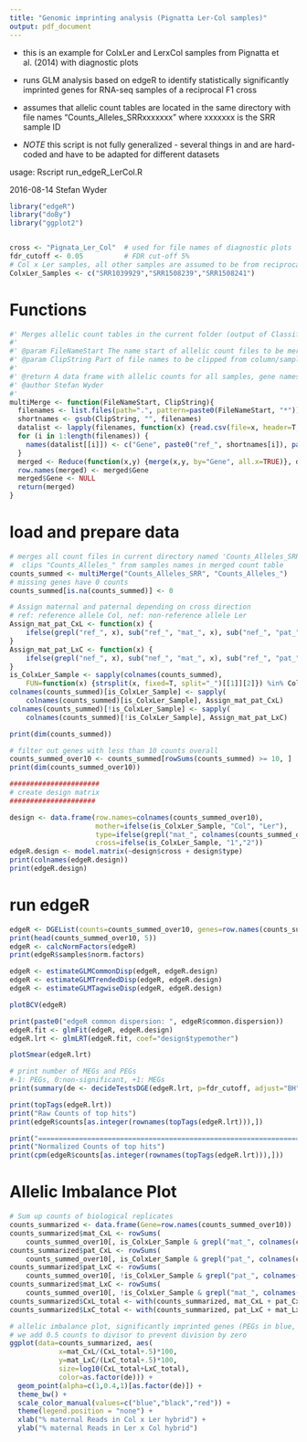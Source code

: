 ```yaml
---
title: "Genomic imprinting analysis (Pignatta Ler-Col samples)"
output: pdf_document
---
```


- this is an example for ColxLer and LerxCol samples from Pignatta et al. (2014) with diagnostic plots

- runs GLM analysis based on edgeR to identify statistically significantly imprinted genes
for RNA-seq samples of a reciprocal F1 cross

- assumes that allelic count tables are located in the same directory 
with file names "Counts_Alleles_SRRxxxxxxx" where xxxxxxx is the SRR sample ID

- *NOTE* this script is not fully generalized - 
several things in <Data Loading and Preparation> and <Create Design Matrix> are 
  hard-coded and have to be adapted for different datasets

usage: Rscript run_edgeR_LerCol.R

2016-08-14 Stefan Wyder

```r
library("edgeR")
library("doBy")
library("ggplot2")


cross <- "Pignata_Ler_Col"  # used for file names of diagnostic plots
fdr_cutoff <- 0.05          # FDR cut-off 5%
# Col x Ler samples, all other samples are assumed to be from reciprocal cross Ler x Col
ColxLer_Samples <- c("SRR1039929","SRR1508239","SRR1508241")
```

######################
# Functions 
######################

```r
#' Merges allelic count tables in the current folder (output of Classify_Alleles.py)
#'
#' @param FileNameStart The name start of allelic count files to be merged 
#' @param ClipString Part of file names to be clipped from column/sample names  
#'
#' @return A data frame with allelic counts for all samples, gene names as row names
#' @author Stefan Wyder
#' 
multiMerge <- function(FileNameStart, ClipString){
  filenames <- list.files(path=".", pattern=paste0(FileNameStart, "*"))
  shortnames <- gsub(ClipString, "", filenames)
  datalist <- lapply(filenames, function(x) {read.csv(file=x, header=T, sep="\t")})
  for (i in 1:length(filenames)) {
    names(datalist[[i]]) <- c("Gene", paste0("ref_", shortnames[i]), paste0("nef_", shortnames[i]))
  }
  merged <- Reduce(function(x,y) {merge(x,y, by="Gene", all.x=TRUE)}, datalist)
  row.names(merged) <- merged$Gene
  merged$Gene <- NULL
  return(merged)
}
```

######################
# load and prepare data 
######################

```r
# merges all count files in current directory named 'Counts_Alleles_SRRxxxxxxx'
#  clips "Counts_Alleles_" from samples names in merged count table 
counts_summed <- multiMerge("Counts_Alleles_SRR", "Counts_Alleles_")
# missing genes have 0 counts
counts_summed[is.na(counts_summed)] <- 0

# Assign maternal and paternal depending on cross direction 
# ref: reference allele Col, nef: non-reference allele Ler
Assign_mat_pat_CxL <- function(x) {
	ifelse(grepl("ref_", x), sub("ref_", "mat_", x), sub("nef_", "pat_", x))
}
Assign_mat_pat_LxC <- function(x) {
	ifelse(grepl("nef_", x), sub("nef_", "mat_", x), sub("ref_", "pat_", x))
}
is_ColxLer_Sample <- sapply(colnames(counts_summed), 
	FUN=function(x) {strsplit(x, fixed=T, split="_")[[1]][2]}) %in% ColxLer_Samples
colnames(counts_summed)[is_ColxLer_Sample] <- sapply(
	colnames(counts_summed)[is_ColxLer_Sample], Assign_mat_pat_CxL)
colnames(counts_summed)[!is_ColxLer_Sample] <- sapply(
	colnames(counts_summed)[!is_ColxLer_Sample], Assign_mat_pat_LxC)

print(dim(counts_summed))

# filter out genes with less than 10 counts overall
counts_summed_over10 <- counts_summed[rowSums(counts_summed) >= 10, ]  
print(dim(counts_summed_over10))

######################
# create design matrix
#####################

design <- data.frame(row.names=colnames(counts_summed_over10), 
                     mother=ifelse(is_ColxLer_Sample, "Col", "Ler"), 
                     type=ifelse(grepl("mat_", colnames(counts_summed_over10)),"mother","father"), 
                     cross=ifelse(is_ColxLer_Sample, "1","2"))
edgeR.design <- model.matrix(~design$cross + design$type)
print(colnames(edgeR.design))
print(edgeR.design)
```

######################
# run edgeR
######################

```r
edgeR <- DGEList(counts=counts_summed_over10, genes=row.names(counts_summed_over10))
print(head(counts_summed_over10, 5))
edgeR <- calcNormFactors(edgeR)
print(edgeR$samples$norm.factors)

edgeR <- estimateGLMCommonDisp(edgeR, edgeR.design)
edgeR <- estimateGLMTrendedDisp(edgeR, edgeR.design)
edgeR <- estimateGLMTagwiseDisp(edgeR, edgeR.design)

plotBCV(edgeR)

print(paste0("edgeR common dispersion: ", edgeR$common.dispersion))
edgeR.fit <- glmFit(edgeR, edgeR.design)
edgeR.lrt <- glmLRT(edgeR.fit, coef="design$typemother")

plotSmear(edgeR.lrt)

# print number of MEGs and PEGs
#-1: PEGs, 0:non-significant, +1: MEGs
print(summary(de <- decideTestsDGE(edgeR.lrt, p=fdr_cutoff, adjust="BH")))

print(topTags(edgeR.lrt))
print("Raw Counts of top hits")
print(edgeR$counts[as.integer(rownames(topTags(edgeR.lrt))),])

print("====================================================================")
print("Normalized Counts of top hits")
print(cpm(edgeR$counts[as.integer(rownames(topTags(edgeR.lrt))),]))
```

##########################
# Allelic Imbalance Plot
##########################

```r
# Sum up counts of biological replicates
counts_summarized <- data.frame(Gene=row.names(counts_summed_over10))
counts_summarized$mat_CxL <- rowSums(
	counts_summed_over10[, is_ColxLer_Sample & grepl("mat_", colnames(counts_summed_over10))])
counts_summarized$pat_CxL <- rowSums(
	counts_summed_over10[, is_ColxLer_Sample & grepl("pat_", colnames(counts_summed_over10))])
counts_summarized$pat_LxC <- rowSums(
	counts_summed_over10[, !is_ColxLer_Sample & grepl("pat_", colnames(counts_summed_over10))])
counts_summarized$mat_LxC <- rowSums(
	counts_summed_over10[, !is_ColxLer_Sample & grepl("mat_", colnames(counts_summed_over10))])
counts_summarized$CxL_total <- with(counts_summarized, mat_CxL + pat_CxL)
counts_summarized$LxC_total <- with(counts_summarized, pat_LxC + mat_LxC)

# allelic imbalance plot, significantly imprinted genes (PEGs in blue, MEGS in red)
# we add 0.5 counts to divisor to prevent division by zero
ggplot(data=counts_summarized, aes(
			x=mat_CxL/(CxL_total+.5)*100, 
			y=mat_LxC/(LxC_total+.5)*100, 
			size=log10(CxL_total+LxC_total), 
			color=as.factor(de))) +
  geom_point(alpha=c(1,0.4,1)[as.factor(de)]) +
  theme_bw() +
  scale_color_manual(values=c("blue","black","red")) +
  theme(legend.position = "none") +
  xlab("% maternal Reads in Col x Ler hybrid") + 
  ylab("% maternal Reads in Ler x Col hybrid")
```
